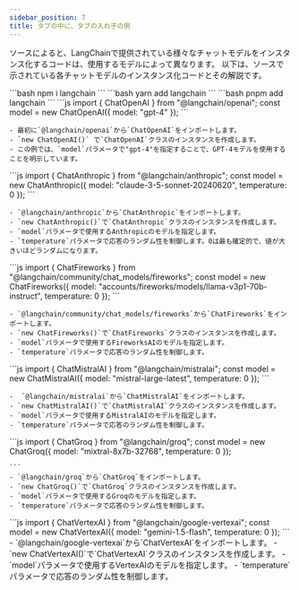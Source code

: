 ```yaml
---
sidebar_position: 7
title: タブの中に、タブの入れ子の例
---
```



ソースによると、LangChainで提供されている様々なチャットモデルをインスタンス化するコードは、使用するモデルによって異なります。
以下は、ソースで示されている各チャットモデルのインスタンス化コードとその解説です。

<Tabs>
  <TabItem value="OpenAI" label="OpenAI" default>
    <Tabs>
      <TabItem value="npm" label="npm" default>
        ```bash
        npm i langchain
        ```
      </TabItem>
      <TabItem value="yarn" label="yarn">
        ```bash
        yarn add langchain
        ```
      </TabItem>
      <TabItem value="pnpm" label="pnpm">
        ```bash
        pnpm add langchain
        ```
      </TabItem>
    </Tabs>
    ```js
    import { ChatOpenAI } from "@langchain/openai";
    const model = new ChatOpenAI({ model: "gpt-4" });
    ```

    - 最初に`@langchain/openai`から`ChatOpenAI`をインポートします。
    - `new ChatOpenAI()` で`ChatOpenAI`クラスのインスタンスを作成します。
    - この例では、`model`パラメータで"gpt-4"を指定することで、GPT-4モデルを使用することを明示しています。

  </TabItem>
  <TabItem value="Anthropic" label="Anthropic">
    ```js
    import { ChatAnthropic } from "@langchain/anthropic";
    const model = new ChatAnthropic({
      model: "claude-3-5-sonnet-20240620",
      temperature: 0
    });
    ```

    - `@langchain/anthropic`から`ChatAnthropic`をインポートします。
    - `new ChatAnthropic()`で`ChatAnthropic`クラスのインスタンスを作成します。
    - `model`パラメータで使用するAnthropicのモデルを指定します。
    - `temperature`パラメータで応答のランダム性を制御します。0は最も確定的で、値が大きいほどランダムになります。 
  
  </TabItem>
  <TabItem value="FireworksAI" label="FireworksAI">
    ```js
    import { ChatFireworks } from "@langchain/community/chat_models/fireworks";
    const model = new ChatFireworks({
      model: "accounts/fireworks/models/llama-v3p1-70b-instruct",
      temperature: 0
    });
    ```

    - `@langchain/community/chat_models/fireworks`から`ChatFireworks`をインポートします。 
    - `new ChatFireworks()`で`ChatFireworks`クラスのインスタンスを作成します。
    - `model`パラメータで使用するFireworksAIのモデルを指定します。
    - `temperature`パラメータで応答のランダム性を制御します。

  </TabItem>
  <TabItem value="MistralAI" label="MistralAI">
    ```js
    import { ChatMistralAI } from "@langchain/mistralai";
    const model = new ChatMistralAI({
      model: "mistral-large-latest",
      temperature: 0
    });
    ```

    -  `@langchain/mistralai`から`ChatMistralAI`をインポートします。
    - `new ChatMistralAI()`で`ChatMistralAI`クラスのインスタンスを作成します。
    - `model`パラメータで使用するMistralAIのモデルを指定します。
    - `temperature`パラメータで応答のランダム性を制御します。

  </TabItem>
  <TabItem value="Groq" label="Groq">
    ```js
    import { ChatGroq } from "@langchain/groq";
    const model = new ChatGroq({
      model: "mixtral-8x7b-32768",
      temperature: 0
    });
    
    ```
    - `@langchain/groq`から`ChatGroq`をインポートします。
    - `new ChatGroq()`で`ChatGroq`クラスのインスタンスを作成します。
    - `model`パラメータで使用するGroqのモデルを指定します。
    - `temperature`パラメータで応答のランダム性を制御します。

  </TabItem>
  <TabItem value="VertexAI" label="VertexAI">
    ```js
    import { ChatVertexAI } from "@langchain/google-vertexai";
    const model = new ChatVertexAI({
      model: "gemini-1.5-flash",
      temperature: 0
    });
    ```
    - `@langchain/google-vertexai`から`ChatVertexAI`をインポートします。
    - `new ChatVertexAI()`で`ChatVertexAI`クラスのインスタンスを作成します。
    - `model`パラメータで使用するVertexAIのモデルを指定します。
    - `temperature`パラメータで応答のランダム性を制御します。

  </TabItem>
</Tabs>
